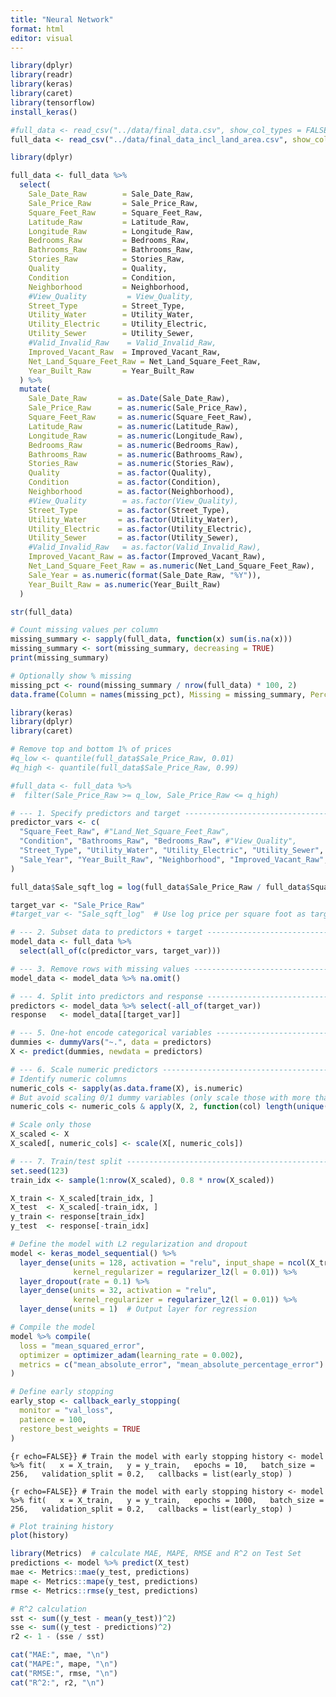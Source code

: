 ```yaml
---
title: "Neural Network"
format: html
editor: visual
---
```


```r
library(dplyr)
library(readr)
library(keras)
library(caret)
library(tensorflow)
install_keras()  
```

```r
#full_data <- read_csv("../data/final_data.csv", show_col_types = FALSE)
full_data <- read_csv("../data/final_data_incl_land_area.csv", show_col_types = FALSE)
```

```r
library(dplyr)

full_data <- full_data %>%
  select(
    Sale_Date_Raw        = Sale_Date_Raw,
    Sale_Price_Raw       = Sale_Price_Raw,
    Square_Feet_Raw      = Square_Feet_Raw,
    Latitude_Raw         = Latitude_Raw,
    Longitude_Raw        = Longitude_Raw,
    Bedrooms_Raw         = Bedrooms_Raw,
    Bathrooms_Raw        = Bathrooms_Raw,
    Stories_Raw          = Stories_Raw,
    Quality              = Quality,
    Condition            = Condition,
    Neighborhood         = Neighborhood,
    #View_Quality         = View_Quality,
    Street_Type          = Street_Type,
    Utility_Water        = Utility_Water,
    Utility_Electric     = Utility_Electric,
    Utility_Sewer        = Utility_Sewer,
    #Valid_Invalid_Raw    = Valid_Invalid_Raw,
    Improved_Vacant_Raw  = Improved_Vacant_Raw, 
    Net_Land_Square_Feet_Raw = Net_Land_Square_Feet_Raw,
    Year_Built_Raw       = Year_Built_Raw
  ) %>%
  mutate(
    Sale_Date_Raw       = as.Date(Sale_Date_Raw),
    Sale_Price_Raw      = as.numeric(Sale_Price_Raw),
    Square_Feet_Raw     = as.numeric(Square_Feet_Raw),
    Latitude_Raw        = as.numeric(Latitude_Raw),
    Longitude_Raw       = as.numeric(Longitude_Raw),
    Bedrooms_Raw        = as.numeric(Bedrooms_Raw),
    Bathrooms_Raw       = as.numeric(Bathrooms_Raw),
    Stories_Raw         = as.numeric(Stories_Raw),
    Quality             = as.factor(Quality),
    Condition           = as.factor(Condition),
    Neighborhood        = as.factor(Neighborhood),
    #View_Quality        = as.factor(View_Quality),
    Street_Type         = as.factor(Street_Type),
    Utility_Water       = as.factor(Utility_Water),
    Utility_Electric    = as.factor(Utility_Electric),
    Utility_Sewer       = as.factor(Utility_Sewer),
    #Valid_Invalid_Raw   = as.factor(Valid_Invalid_Raw),
    Improved_Vacant_Raw = as.factor(Improved_Vacant_Raw),
    Net_Land_Square_Feet_Raw = as.numeric(Net_Land_Square_Feet_Raw),
    Sale_Year = as.numeric(format(Sale_Date_Raw, "%Y")),
    Year_Built_Raw = as.numeric(Year_Built_Raw)
  )


```

```r
str(full_data)
```

```r
# Count missing values per column
missing_summary <- sapply(full_data, function(x) sum(is.na(x)))
missing_summary <- sort(missing_summary, decreasing = TRUE)
print(missing_summary)

# Optionally show % missing
missing_pct <- round(missing_summary / nrow(full_data) * 100, 2)
data.frame(Column = names(missing_pct), Missing = missing_summary, Percent = missing_pct)
```



```r
library(keras)
library(dplyr)
library(caret)

# Remove top and bottom 1% of prices
#q_low <- quantile(full_data$Sale_Price_Raw, 0.01)
#q_high <- quantile(full_data$Sale_Price_Raw, 0.99)

#full_data <- full_data %>%
#  filter(Sale_Price_Raw >= q_low, Sale_Price_Raw <= q_high)

# --- 1. Specify predictors and target ---------------------------------------
predictor_vars <- c(
  "Square_Feet_Raw", #"Land_Net_Square_Feet_Raw", 
  "Condition", "Bathrooms_Raw", "Bedrooms_Raw", #"View_Quality",
  "Street_Type", "Utility_Water", "Utility_Electric", "Utility_Sewer", 
  "Sale_Year", "Year_Built_Raw", "Neighborhood", "Improved_Vacant_Raw", "Quality", "Stories_Raw", "Net_Land_Square_Feet_Raw"
)

full_data$Sale_sqft_log = log(full_data$Sale_Price_Raw / full_data$Square_Feet_Raw)

target_var <- "Sale_Price_Raw"
#target_var <- "Sale_sqft_log"  # Use log price per square foot as target

# --- 2. Subset data to predictors + target -----------------------------------
model_data <- full_data %>%
  select(all_of(c(predictor_vars, target_var)))

# --- 3. Remove rows with missing values --------------------------------------
model_data <- model_data %>% na.omit()

# --- 4. Split into predictors and response -----------------------------------
predictors <- model_data %>% select(-all_of(target_var))
response   <- model_data[[target_var]]

# --- 5. One-hot encode categorical variables ---------------------------------
dummies <- dummyVars("~.", data = predictors)
X <- predict(dummies, newdata = predictors)

# --- 6. Scale numeric predictors ---------------------------------------------
# Identify numeric columns
numeric_cols <- sapply(as.data.frame(X), is.numeric)
# But avoid scaling 0/1 dummy variables (only scale those with more than 2 unique values)
numeric_cols <- numeric_cols & apply(X, 2, function(col) length(unique(col)) > 2)

# Scale only those
X_scaled <- X
X_scaled[, numeric_cols] <- scale(X[, numeric_cols])

# --- 7. Train/test split -----------------------------------------------------
set.seed(123)
train_idx <- sample(1:nrow(X_scaled), 0.8 * nrow(X_scaled))

X_train <- X_scaled[train_idx, ]
X_test  <- X_scaled[-train_idx, ]
y_train <- response[train_idx]
y_test  <- response[-train_idx]
```


```r
# Define the model with L2 regularization and dropout
model <- keras_model_sequential() %>%
  layer_dense(units = 128, activation = "relu", input_shape = ncol(X_train),
              kernel_regularizer = regularizer_l2(l = 0.01)) %>%
  layer_dropout(rate = 0.1) %>%
  layer_dense(units = 32, activation = "relu",
              kernel_regularizer = regularizer_l2(l = 0.01)) %>%
  layer_dense(units = 1)  # Output layer for regression

# Compile the model
model %>% compile(
  loss = "mean_squared_error",
  optimizer = optimizer_adam(learning_rate = 0.002),
  metrics = c("mean_absolute_error", "mean_absolute_percentage_error")
)

# Define early stopping
early_stop <- callback_early_stopping(
  monitor = "val_loss",
  patience = 100,
  restore_best_weights = TRUE
)
```

```{r echo=FALSE}}
# Train the model with early stopping
history <- model %>% fit(
  x = X_train,
  y = y_train,
  epochs = 10,
  batch_size = 256,
  validation_split = 0.2,
  callbacks = list(early_stop)
)
```

```{r echo=FALSE}}
# Train the model with early stopping
history <- model %>% fit(
  x = X_train,
  y = y_train,
  epochs = 1000,
  batch_size = 256,
  validation_split = 0.2,
  callbacks = list(early_stop)
)
```

```r
# Plot training history
plot(history)
```

```r
library(Metrics)  # calculate MAE, MAPE, RMSE and R^2 on Test Set
predictions <- model %>% predict(X_test)
mae <- Metrics::mae(y_test, predictions)
mape <- Metrics::mape(y_test, predictions)
rmse <- Metrics::rmse(y_test, predictions)

# R^2 calculation
sst <- sum((y_test - mean(y_test))^2)
sse <- sum((y_test - predictions)^2)
r2 <- 1 - (sse / sst)

cat("MAE:", mae, "\n")
cat("MAPE:", mape, "\n")
cat("RMSE:", rmse, "\n")
cat("R^2:", r2, "\n")
```